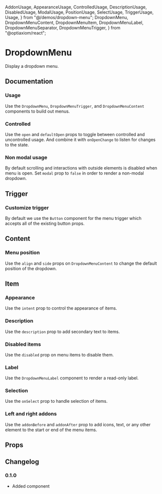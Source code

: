   AddonUsage,
  AppearanceUsage,
  ControlledUsage,
  DescriptionUsage,
  DisabledUsage,
  ModalUsage,
  PositionUsage,
  SelectUsage,
  TriggerUsage,
  Usage,
} from "@/demos/dropdown-menu";
  DropdownMenu,
  DropdownMenuContent,
  DropdownMenuItem,
  DropdownMenuLabel,
  DropdownMenuSeparator,
  DropdownMenuTrigger,
} from "@optiaxiom/react";

# DropdownMenu

Display a dropdown menu.

## Documentation

### Usage

Use the `DropdownMenu`, `DropdownMenuTrigger`, and `DropdownMenuContent` components to build out menus.

<Demo component={Usage} />

### Controlled

Use the `open` and `defaultOpen` props to toggle between controlled and uncontrolled usage. And combine it with `onOpenChange` to listen for changes to the state.

<Demo component={ControlledUsage} />

### Non modal usage

By default scrolling and interactions with outside elements is disabled when menu is open. Set `modal` prop to `false` in order to render a non-modal dropdown.

<Demo component={ModalUsage} />

## Trigger

### Customize trigger

By default we use the `Button` component for the menu trigger which accepts all of the existing button props.

<Demo component={TriggerUsage} />

## Content

### Menu position

Use the `align` and `side` props on `DropdownMenuContent` to change the default position of the dropdown.

<Demo component={PositionUsage} />

## Item

### Appearance

Use the `intent` prop to control the appearance of items.

<Demo meta='/intent="danger"/' component={AppearanceUsage} />

### Description

Use the `description` prop to add secondary text to items.

<Demo meta="/description/" component={DescriptionUsage} />

### Disabled items

Use the `disabled` prop on menu items to disable them.

<Demo meta="/disabled/" component={DisabledUsage} />

### Label

Use the `DropdownMenuLabel` component to render a read-only label.

<Demo meta="/DropdownMenuLabel/" component={Usage} />

### Selection

Use the `onSelect` prop to handle selection of items.

<Demo component={SelectUsage} />

### Left and right addons

Use the `addonBefore` and `addonAfter` prop to add icons, text, or any other element to the start or end of the menu items.

<Demo meta="/addonBefore/ /addonAfter/" component={AddonUsage} />

## Props

<PropsTable component={DropdownMenu} base={false} />

<PropsTable component={DropdownMenuContent} />

<PropsTable component={DropdownMenuItem} />

<PropsTable component={DropdownMenuLabel} />

<PropsTable component={DropdownMenuSeparator} />

<PropsTable component={DropdownMenuTrigger} />

## Changelog

### 0.1.0

- Added component

